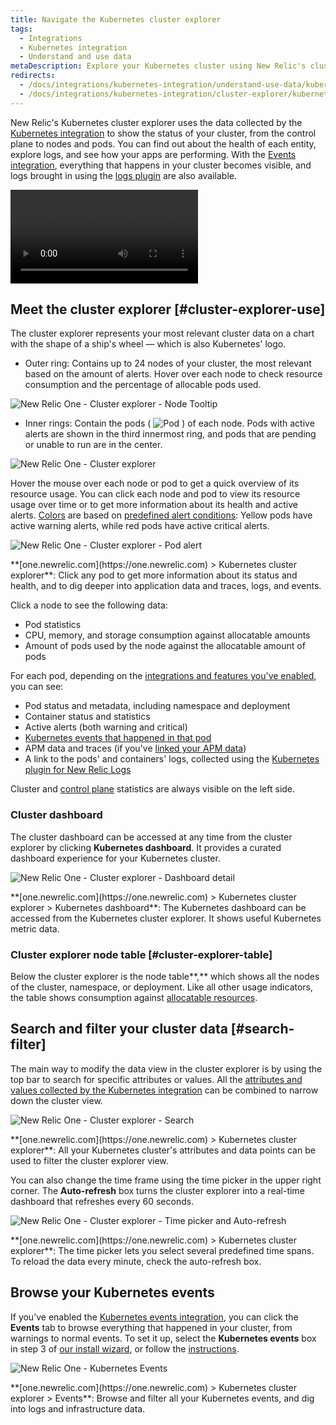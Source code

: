 ```yaml
---
title: Navigate the Kubernetes cluster explorer
tags:
  - Integrations
  - Kubernetes integration
  - Understand and use data
metaDescription: Explore your Kubernetes cluster using New Relic's cluster explorer.
redirects:
  - /docs/integrations/kubernetes-integration/understand-use-data/kubernetes-cluster-explorer
  - /docs/integrations/kubernetes-integration/cluster-explorer/kubernetes-cluster-explorer
---
```


New Relic's Kubernetes cluster explorer uses the data collected by the [Kubernetes integration](/docs/integrations/kubernetes-integration/get-started/introduction-kubernetes-integration) to show the status of your cluster, from the control plane to nodes and pods. You can find out about the health of each entity, explore logs, and see how your apps are performing. With the [Events integration](/docs/integrations/kubernetes-integration/kubernetes-events/install-kubernetes-events-integration), everything that happens in your cluster becomes visible, and logs brought in using the [logs plugin](/docs/logs/enable-logs/enable-logs/kubernetes-plugin-logs) are also available.

<Video
  type="wistia"
  id="d6odj1911i"
/>

## Meet the cluster explorer [#cluster-explorer-use]

The cluster explorer represents your most relevant cluster data on a chart with the shape of a ship's wheel — which is also Kubernetes' logo.

* Outer ring: Contains up to 24 nodes of your cluster, the most relevant based on the amount of alerts. Hover over each node to check resource consumption and the percentage of allocable pods used.

![New Relic One - Cluster explorer - Node Tooltip](./images/nr1-cluster-explorer-node-tooltip.png "New Relic One - Cluster explorer - Node Tooltip")

* Inner rings: Contain the pods ( ![Pod](./images/pod_0.png "Pod") ) of each node. Pods with active alerts are shown in the third innermost ring, and pods that are pending or unable to run are in the center.

![New Relic One - Cluster explorer](./images/nr1-cluster-explorer-rings.png "New Relic One - Cluster explorer")

Hover the mouse over each node or pod to get a quick overview of its resource usage. You can click each node and pod to view its resource usage over time or to get more information about its health and active alerts. [Colors](/docs/alerts/new-relic-alerts/configuring-alert-policies/identify-entities-without-alert-policies) are based on [predefined alert conditions](/docs/integrations/kubernetes-integration/kubernetes-events/kubernetes-integration-predefined-alert-policy): Yellow pods have active warning alerts, while red pods have active critical alerts.

![New Relic One - Cluster explorer - Pod alert](./images/nr1-pod-alert.png "New Relic One - Cluster explorer - Pod alert")

<figcaption>
  **[one.newrelic.com](https://one.newrelic.com) > Kubernetes cluster explorer**: Click any pod to get more information about its status and health, and to dig deeper into application data and traces, logs, and events.
</figcaption>

Click a node to see the following data:

* Pod statistics
* CPU, memory, and storage consumption against allocatable amounts
* Amount of pods used by the node against the allocatable amount of pods

For each pod, depending on the [integrations and features you've enabled](/docs/integrations/kubernetes-integration/get-started/introduction-kubernetes-integration), you can see:

* Pod status and metadata, including namespace and deployment
* Container status and statistics
* Active alerts (both warning and critical)
* [Kubernetes events that happened in that pod](/docs/integrations/kubernetes-integration/kubernetes-events/install-kubernetes-events-integration)
* APM data and traces (if you've [linked your APM data](/docs/integrations/kubernetes-integration/link-your-applications/link-your-applications-kubernetes))
* A link to the pods' and containers' logs, collected using the [Kubernetes plugin for New Relic Logs](/docs/logs/enable-logs/enable-logs/kubernetes-plugin-logs)

Cluster and [control plane](/docs/integrations/kubernetes-integration/installation/configure-control-plane-monitoring) statistics are always visible on the left side.

### Cluster dashboard

The cluster dashboard can be accessed at any time from the cluster explorer by clicking **Kubernetes dashboard**. It provides a curated dashboard experience for your Kubernetes cluster.

![New Relic One - Cluster explorer - Dashboard detail](./images/nr1-cluster-explorer-dashboard-detail.png "New Relic One - Cluster explorer - Dashboard detail")

<figcaption>
  **[one.newrelic.com](https://one.newrelic.com) > Kubernetes cluster explorer > Kubernetes dashboard**: The Kubernetes dashboard can be accessed from the Kubernetes cluster explorer. It shows useful Kubernetes metric data.
</figcaption>

### Cluster explorer node table [#cluster-explorer-table]

Below the cluster explorer is the node table**,** which shows all the nodes of the cluster, namespace, or deployment. Like all other usage indicators, the table shows consumption against [allocatable resources](https://kubernetes.io/docs/tasks/administer-cluster/reserve-compute-resources/#node-allocatable).

## Search and filter your cluster data [#search-filter]

The main way to modify the data view in the cluster explorer is by using the top bar to search for specific attributes or values. All the [attributes and values collected by the Kubernetes integration](/docs/integrations/kubernetes-integration/understand-use-data/understand-use-data) can be combined to narrow down the cluster view.

![New Relic One - Cluster explorer - Search](./images/nr1-cluster-explorer-search.png "New Relic One - Cluster explorer - Search")

<figcaption>
  **[one.newrelic.com](https://one.newrelic.com) > Kubernetes cluster explorer**: All your Kubernetes cluster's attributes and data points can be used to filter the cluster explorer view.
</figcaption>

You can also change the time frame using the time picker in the upper right corner. The **Auto-refresh** box turns the cluster explorer into a real-time dashboard that refreshes every 60 seconds.

![New Relic One - Cluster explorer - Time picker and Auto-refresh](./images/nr1-cluster-explorer-picker-refresh.png "New Relic One - Cluster explorer - Time picker and Auto-refresh")

<figcaption>
  **[one.newrelic.com](https://one.newrelic.com) > Kubernetes cluster explorer**: The time picker lets you select several predefined time spans. To reload the data every minute, check the auto-refresh box.
</figcaption>

## Browse your Kubernetes events

If you’ve enabled the [Kubernetes events integration](/docs/integrations/kubernetes-integration/kubernetes-events/install-kubernetes-events-integration), you can click the **Events** tab to browse everything that happened in your cluster, from warnings to normal events. To set it up, select the **Kubernetes events** box in step 3 of [our install wizard](/docs/integrations/kubernetes-integration/installation/kubernetes-installation-configuration#install-wizard), or follow the [instructions](/docs/integrations/kubernetes-integration/kubernetes-events/install-kubernetes-events-integration#install).

![New Relic One - Kubernetes Events](./images/2020-04-28-17.40.27.gif "2020-04-28 17.40.27.gif")

<figcaption>
  **[one.newrelic.com](https://one.newrelic.com) > Kubernetes cluster explorer > Events**: Browse and filter all your Kubernetes events, and dig into logs and infrastructure data.
</figcaption>

